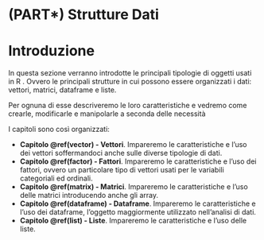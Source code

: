# (PART\*) Strutture Dati {-}

# Introduzione {#second-section -}

In questa sezione verranno introdotte le principali tipologie di oggetti usati in R . Ovvero le principali strutture in cui possono essere organizzati i dati: vettori, matrici, dataframe e liste.

Per ognuna di esse descriveremo le loro caratteristiche e vedremo come crearle, modificarle e manipolarle a seconda delle necessità

I capitoli sono così organizzati:

- **Capitolo \@ref(vector) - Vettori**. Impareremo le caratteristiche e l'uso dei vettori soffermandoci anche sulle diverse tipologie di dati.
- **Capitolo \@ref(factor) - Fattori**. Impareremo le caratteristiche e l'uso dei fattori, ovvero un particolare tipo di vettori usati per le variabili categoriali ed ordinali.
- **Capitolo \@ref(matrix) - Matrici**. Impareremo le caratteristiche e l'uso delle matrici introducendo anche gli array.
- **Capitolo \@ref(dataframe) - Dataframe**. Impareremo le caratteristiche e l'uso dei dataframe, l'oggetto maggiormente utilizzato nell'analisi di dati.
- **Capitolo \@ref(list) - Liste**. Impareremo le caratteristiche e l'uso delle liste.
